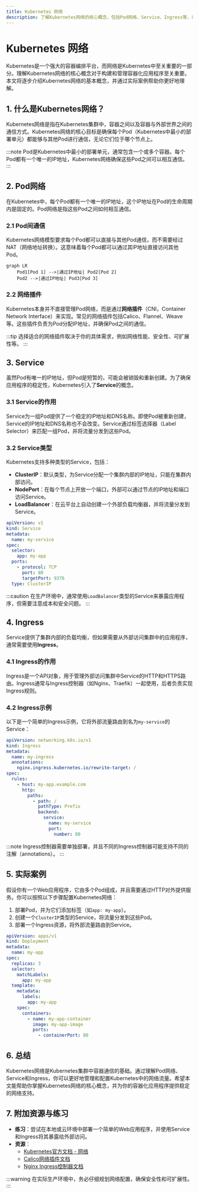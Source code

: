 ```yaml
---
title: Kubernetes 网络
description: 了解Kubernetes网络的核心概念，包括Pod网络、Service、Ingress等，以及它们如何协同工作以实现容器间的通信。
---
```


# Kubernetes 网络

Kubernetes是一个强大的容器编排平台，而网络是Kubernetes中至关重要的一部分。理解Kubernetes网络的核心概念对于构建和管理容器化应用程序至关重要。本文将逐步介绍Kubernetes网络的基本概念，并通过实际案例帮助你更好地理解。

## 1. 什么是Kubernetes网络？

Kubernetes网络是指在Kubernetes集群中，容器之间以及容器与外部世界之间的通信方式。Kubernetes网络的核心目标是确保每个Pod（Kubernetes中最小的部署单元）都能够与其他Pod进行通信，无论它们位于哪个节点上。

:::note
Pod是Kubernetes中最小的部署单元，通常包含一个或多个容器。每个Pod都有一个唯一的IP地址，Kubernetes网络确保这些Pod之间可以相互通信。
:::

## 2. Pod网络

在Kubernetes中，每个Pod都有一个唯一的IP地址，这个IP地址在Pod的生命周期内是固定的。Pod网络是指这些Pod之间如何相互通信。

### 2.1 Pod间通信

Kubernetes网络模型要求每个Pod都可以直接与其他Pod通信，而不需要经过NAT（网络地址转换）。这意味着每个Pod都可以通过其IP地址直接访问其他Pod。

```mermaid
graph LR
    Pod1[Pod 1] -->|通过IP地址| Pod2[Pod 2]
    Pod2 -->|通过IP地址| Pod3[Pod 3]
```

### 2.2 网络插件

Kubernetes本身并不直接管理Pod网络，而是通过**网络插件**（CNI，Container Network Interface）来实现。常见的网络插件包括Calico、Flannel、Weave等。这些插件负责为Pod分配IP地址，并确保Pod之间的通信。

:::tip
选择适合的网络插件取决于你的具体需求，例如网络性能、安全性、可扩展性等。
:::

## 3. Service

虽然Pod有唯一的IP地址，但Pod是短暂的，可能会被销毁和重新创建。为了确保应用程序的稳定性，Kubernetes引入了**Service**的概念。

### 3.1 Service的作用

Service为一组Pod提供了一个稳定的IP地址和DNS名称。即使Pod被重新创建，Service的IP地址和DNS名称也不会改变。Service通过标签选择器（Label Selector）来匹配一组Pod，并将流量分发到这些Pod。

### 3.2 Service类型

Kubernetes支持多种类型的Service，包括：

- **ClusterIP**：默认类型，为Service分配一个集群内部的IP地址，只能在集群内部访问。
- **NodePort**：在每个节点上开放一个端口，外部可以通过节点的IP地址和端口访问Service。
- **LoadBalancer**：在云平台上自动创建一个外部负载均衡器，并将流量分发到Service。

```yaml
apiVersion: v1
kind: Service
metadata:
  name: my-service
spec:
  selector:
    app: my-app
  ports:
    - protocol: TCP
      port: 80
      targetPort: 9376
  type: ClusterIP
```

:::caution
在生产环境中，通常使用`LoadBalancer`类型的Service来暴露应用程序，但需要注意成本和安全问题。
:::

## 4. Ingress

Service提供了集群内部的负载均衡，但如果需要从外部访问集群中的应用程序，通常需要使用**Ingress**。

### 4.1 Ingress的作用

Ingress是一个API对象，用于管理外部访问集群中Service的HTTP和HTTPS路由。Ingress通常与Ingress控制器（如Nginx、Traefik）一起使用，后者负责实现Ingress规则。

### 4.2 Ingress示例

以下是一个简单的Ingress示例，它将外部流量路由到名为`my-service`的Service：

```yaml
apiVersion: networking.k8s.io/v1
kind: Ingress
metadata:
  name: my-ingress
  annotations:
    nginx.ingress.kubernetes.io/rewrite-target: /
spec:
  rules:
    - host: my-app.example.com
      http:
        paths:
          - path: /
            pathType: Prefix
            backend:
              service:
                name: my-service
                port:
                  number: 80
```

:::note
Ingress控制器需要单独部署，并且不同的Ingress控制器可能支持不同的注解（annotations）。
:::

## 5. 实际案例

假设你有一个Web应用程序，它由多个Pod组成，并且需要通过HTTP对外提供服务。你可以按照以下步骤配置Kubernetes网络：

1. 部署Pod，并为它们添加标签（如`app: my-app`）。
2. 创建一个`ClusterIP`类型的Service，将流量分发到这些Pod。
3. 部署一个Ingress资源，将外部流量路由到Service。

```yaml
apiVersion: apps/v1
kind: Deployment
metadata:
  name: my-app
spec:
  replicas: 3
  selector:
    matchLabels:
      app: my-app
  template:
    metadata:
      labels:
        app: my-app
    spec:
      containers:
        - name: my-app-container
          image: my-app-image
          ports:
            - containerPort: 80
```

## 6. 总结

Kubernetes网络是Kubernetes集群中容器通信的基础。通过理解Pod网络、Service和Ingress，你可以更好地管理和配置Kubernetes中的网络流量。希望本文能帮助你掌握Kubernetes网络的核心概念，并为你的容器化应用程序提供稳定的网络支持。

## 7. 附加资源与练习

- **练习**：尝试在本地或云环境中部署一个简单的Web应用程序，并使用Service和Ingress将其暴露给外部访问。
- **资源**：
  - [Kubernetes官方文档 - 网络](https://kubernetes.io/docs/concepts/cluster-administration/networking/)
  - [Calico网络插件文档](https://docs.projectcalico.org/)
  - [Nginx Ingress控制器文档](https://kubernetes.github.io/ingress-nginx/)

:::warning
在实际生产环境中，务必仔细规划网络配置，确保安全性和可扩展性。
:::